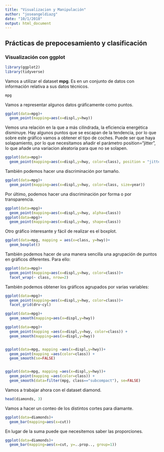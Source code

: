 ```yaml
---
title: "Visualizacion y Manipulación"
author: "joseangeldiazg"
date: "10/1/2018"
output: html_document
---
```


## Prácticas de prepocesamiento y clasificación


### Visualización con ggplot

```r
library(ggplot2)
library(tidyverse)
```

Vamos a utilizar el dataset **mpg**. Es en un conjunto de datos con información relativa a sus datos técnicos. 

```r
mpg
```

Vamos a representar algunos datos gráficamente como puntos.

```r
ggplot(data=mpg)+
  geom_point(mapping=aes(x=displ,y=hwy))
```

Vemos una relación en la que a más cilindrada, la eficiencia energética disminuye. Hay algunos puntos que se escapan de la tendencia, por lo que sobre este gráfico vamos a obtener el tipo de coches. Puede ser que haya solapamiento, por lo que necesitamos añadir el parámetro position="jitter", lo que añade una variacion aleatoria para que no se solapen. 

```r
ggplot(data=mpg)+
  geom_point(mapping=aes(x=displ,y=hwy, color=class), position = "jitter")
```

También podemos hacer una discriminación por tamaño. 

```r
ggplot(data=mpg)+
  geom_point(mapping=aes(x=displ,y=hwy, color=class, size=year))
```

Por último, podemos hacer una discriminación por forma o por transparencia.

```r
ggplot(data=mpg)+
  geom_point(mapping=aes(x=displ,y=hwy, alpha=class))
ggplot(data=mpg)+
  geom_point(mapping=aes(x=displ,y=hwy, shape=class))
```

Otro gráfico interesante y fácil de realizar es el boxplot.

```r
ggplot(data=mpg, mapping = aes(x=class, y=hwy))+
  geom_boxplot()
```

También podemos hacer de una manera sencilla una agrupación de puntos en gráficos diferentes. Para ello:

```r
ggplot(data=mpg)+
  geom_point(mapping=aes(x=displ,y=hwy, color=class))+
  facet_wrap(~ class, nrow=2)
```

También podemos obtener los gráficos agrupados por varias variables:

```r
ggplot(data=mpg)+
  geom_point(mapping=aes(x=displ,y=hwy, color=class))+
  facet_grid(drv~cyl)
```


```r
ggplot(data=mpg)+
  geom_smooth(mapping=aes(x=displ,y=hwy))

ggplot(data=mpg)+
  geom_point(mapping =aes(x=displ,y=hwy, color=class)) +
  geom_smooth(mapping=aes(x=displ,y=hwy))


ggplot(data=mpg, mapping =aes(x=displ,y=hwy))+
  geom_point(mapping =aes(color=class)) +
  geom_smooth(se=FALSE)


ggplot(data=mpg, mapping =aes(x=displ,y=hwy))+
  geom_point(mapping =aes(color=class)) +
  geom_smooth(data=filter(mpg, class=="subcompact"), se=FALSE)
```



Vamos a trabajar ahora con el dataset diamond.

```r
head(diamonds, 3)
```

Vamos a hacer un conteo de los distintos cortes para diamante.


```r
ggplot(data=diamonds)+
  geom_bar(mapping=aes(x=cut))
```

En lugar de la suma puede que necesitemos saber las proporciones. 

```r
ggplot(data=diamonds)+
  geom_bar(mapping=aes(x=cut, y=..prop.., group=1))
```

